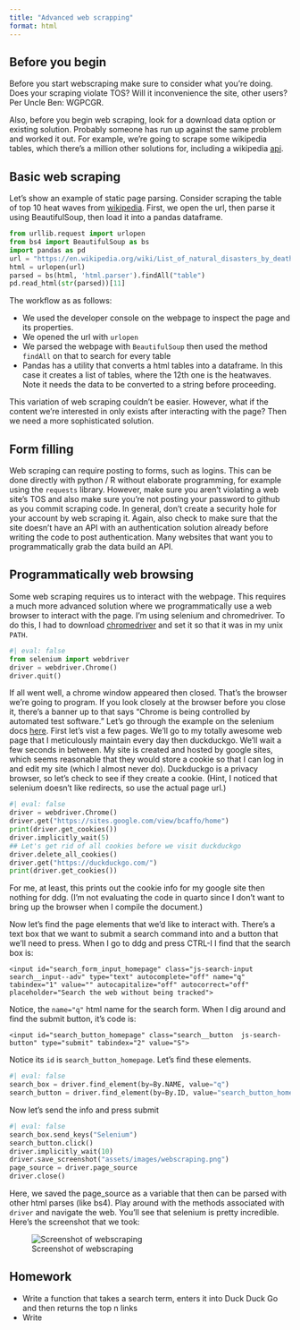 ```yaml
---
title: "Advanced web scrapping"
format: html
---
```


## Before you begin

Before you start webscraping make sure to consider what you're doing. Does your scraping violate TOS? Will it inconvenience the site, other users? Per Uncle Ben: WGPCGR.

Also, before you begin web scraping, look for a download data option or existing solution. Probably someone has run up against the same problem and worked it out. For example, we're going to scrape some wikipedia tables, which there's a million other solutions for, including a wikipedia [api](https://www.mediawiki.org/wiki/API:Main_page).

## Basic web scraping

Let's show an example of static page parsing. Consider scraping the table of top 10 heat waves from [wikipedia](https://en.wikipedia.org/wiki/List_of_natural_disasters_by_death_toll). First, we open the url, then parse it using BeautifulSoup, then load it into a pandas dataframe.


```python
from urllib.request import urlopen
from bs4 import BeautifulSoup as bs
import pandas as pd
url = "https://en.wikipedia.org/wiki/List_of_natural_disasters_by_death_toll"
html = urlopen(url)
parsed = bs(html, 'html.parser').findAll("table")
pd.read_html(str(parsed))[11]
```

The workflow as as follows:

+ We used the developer console on the webpage to inspect the page and its properties.
+ We opened the url with `urlopen`
+ We parsed the webpage with `BeautifulSoup` then used the method `findAll` on that to search for every table
+ Pandas has a utility that converts a html tables into a dataframe. In this case it creates a list of tables, where the 12th one is the heatwaves. Note it needs the data to be converted to a string before proceeding.

This variation of web scraping couldn't be easier. However, what if the content we're interested in only exists after interacting with the page? Then we need a more sophisticated solution.

## Form filling
Web scraping can require posting to forms, such as logins. This can be done directly with python / R without elaborate programming, for example using the `requests` library. However, make sure you aren't violating a web site's TOS and also make sure you're not posting your password to github as you commit scraping code. In general, don't create a security hole for your account by web scraping it. Again, also check to make sure that the site doesn't have an API with an authentication solution already before writing the code to post authentication. Many websites that want you to programmatically grab the data build an API.

## Programmatically web browsing

Some web scraping requires us to interact with the webpage. This requires a much more advanced solution where we programmatically use a web browser to interact with the page. I'm using selenium and chromedriver. To do this, I had to download [chromedriver](https://chromedriver.chromium.org/downloads) and set it so that it was in my unix `PATH`.


```python
#| eval: false
from selenium import webdriver
driver = webdriver.Chrome()
driver.quit()
```

If all went well, a chrome window appeared then closed. That's the browser we're going to program. If you look closely at the browser before you close it, there's a banner up to that says "Chrome is being controlled by automated test software." Let's go through the example on the selenium docs [here](https://www.selenium.dev/documentation/webdriver/getting_started/first_script/). First let's vist a few pages. We'll go to my totally awesome web page that I meticulously maintain every day then duckduckgo. We'll wait a few seconds in between.
My site is created and hosted by google sites, which seems reasonable that they would store a cookie so that I can log in and edit my site (which I almost never do). Duckduckgo is a privacy browser, so let's check to see if they create a cookie. (Hint, I noticed that selenium doesn't like redirects, so use the actual page url.)


```python
#| eval: false
driver = webdriver.Chrome()
driver.get("https://sites.google.com/view/bcaffo/home")
print(driver.get_cookies())
driver.implicitly_wait(5)
## Let's get rid of all cookies before we visit duckduckgo
driver.delete_all_cookies()
driver.get("https://duckduckgo.com/")
print(driver.get_cookies())

```

For me, at least, this prints out the cookie info for my google site then nothing for ddg. (I'm not evaluating the code in quarto since I don't want to bring up the browser when I compile the document.)

Now let's find the page elements that we'd like to interact with. There's a text box that we want to submit a search command into and a button that we'll need to press. When I go to ddg and press CTRL-I I find that the search box is:

```
<input id="search_form_input_homepage" class="js-search-input search__input--adv" type="text" autocomplete="off" name="q" tabindex="1" value="" autocapitalize="off" autocorrect="off" placeholder="Search the web without being tracked">
```

Notice, the `name="q"` html name for the search form. When I dig around and find the submit button, it's code is:

```
<input id="search_button_homepage" class="search__button  js-search-button" type="submit" tabindex="2" value="S">
```

Notice its `id` is `search_button_homepage`. Let's find these elements.

```python
#| eval: false
search_box = driver.find_element(by=By.NAME, value="q")
search_button = driver.find_element(by=By.ID, value="search_button_homepage")
```

Now let's send the info and press submit

```python
#| eval: false
search_box.send_keys("Selenium")
search_button.click()
driver.implicitly_wait(10)
driver.save_screenshot("assets/images/webscraping.png")
page_source = driver.page_source
driver.close()
```

Here, we saved the page_source as a variable that then can be parsed with other html parses (like bs4). Play around with the methods associated with `driver` and navigate the web. You'll see that selenium is pretty incredible. Here's the screenshot that we took:

![Screenshot of webscraping](assets/images/webscraping.png)


## Homework
+ Write a function that takes a search term, enters it into Duck Duck Go and then returns the top n links
+ Write 